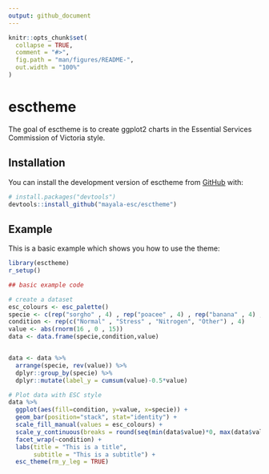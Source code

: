 ```yaml
---
output: github_document
---
```


<!-- README.md is generated from README.Rmd. Please edit that file -->

```r
knitr::opts_chunk$set(
  collapse = TRUE,
  comment = "#>",
  fig.path = "man/figures/README-",
  out.width = "100%"
)
```

# esctheme

<!-- badges: start -->
<!-- badges: end -->

The goal of esctheme is to create ggplot2 charts in the Essential Services Commission of Victoria style.

## Installation

You can install the development version of esctheme from [GitHub](https://github.com/) with:

``` r
# install.packages("devtools")
devtools::install_github("mayala-esc/esctheme")
```

## Example

This is a basic example which shows you how to use the theme:

``` r
library(esctheme)
r_setup()
```


```r

## basic example code

# create a dataset
esc_colours <- esc_palette()
specie <- c(rep("sorgho" , 4) , rep("poacee" , 4) , rep("banana" , 4) , rep("triticum" , 4))
condition <- rep(c("Normal" , "Stress" , "Nitrogen", "Other") , 4)
value <- abs(rnorm(16 , 0 , 15))
data <- data.frame(specie,condition,value)


data <- data %>% 
  arrange(specie, rev(value)) %>% 
  dplyr::group_by(specie) %>% 
  dplyr::mutate(label_y = cumsum(value)-0.5*value)

# Plot data with ESC style
data %>% 
  ggplot(aes(fill=condition, y=value, x=specie)) + 
  geom_bar(position="stack", stat="identity") +
  scale_fill_manual(values = esc_colours) +
  scale_y_continuous(breaks = round(seq(min(data$value)*0, max(data$value)*3, by = 10),1)) + 
  facet_wrap(~condition) +
  labs(title = "This is a title",
       subtitle = "This is a subtitle") +
  esc_theme(rm_y_leg = TRUE)



```

